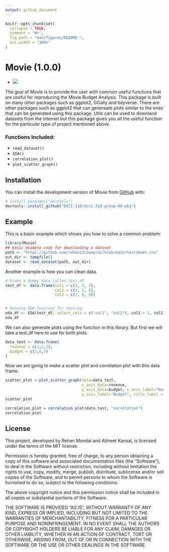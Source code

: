 ```yaml
---
output: github_document
---
```


<!-- README.md is generated from README.Rmd. Please edit that file -->

```r
knitr::opts_chunk$set(
  collapse = TRUE,
  comment = "#>",
  fig.path = "man/figures/README-",
  out.width = "100%"
)
```

# Movie (1.0.0)

<!-- badges: start -->-
![](https://github.com/DSCI-310/dsci-310-group-08-pkg/actions/workflows/test_coverage.yaml/badge.svg)
<!-- badges: end -->

The goal of Movie is to provide the user with common useful functions that are useful for reproducing the Movie Budget Analysis. This package is built on many other packages such as ggplot2, GGally and tidyverse. There are other packages such as ggplot2 that can genereate plots similar to the ones that can be generated using this package. Utils can be used to downlaod datasets from the internet but this package gives you all the useful function for the particular type of project mentioned above.

### Functions Included:
- `read_dataset()`
- `EDA()`
- `correlation_plot()`
- `plot_scatter_graph()`

## Installation

You can install the development version of Movie from [GitHub](https://github.com/) with:

``` r
# install.packages("devtools")
devtools::install_github("DSCI-310/dsci-310-group-08-pkg")
```

## Example

This is a basic example which shows you how to solve a common problem:

```r
library(Movie)
## basic example code for downloading a dataset
path <- "https://github.com/rehan13/ownprac/blob/main/testsheet.csv"
out_dir <- tempfile()
dataset <- read_dataset(path, out_dir)


```

Another example is how you can clean data.

```r
# Given a dummy data called test_df
test_df <- data.frame(col1 = c(1, 2, 3),
                      col2 = c(4, 5, 6),
                      col3 = c(7, 8, 9))


# Running EDA function for testing
eda_df <- EDA(test_df, select_cols = c("col1", "col2"), col1 > 1, col2 > 5)
eda_df
```

We can also generate plots using the function in this library. But first we will take a test_df here to use for both plots

```r
data_test <- data.frame(
  revenue = c(1,2,3),
  budget = c(5,6,7)
)

```

Now we are going to make a scatter plot and correlation plot with this data frame.

```r
scatter_plot = plot_scatter_graph(data=data_test,
                                  x_axis_data=revenue,
                                  y_axis_data=budget, x_axis_label="Revenue",
                                  y_axis_label="Budget", title_label = "Scatter Plot", text_size=20)
scatter_plot
```

```r
correlation_plot = correlation_plot(data_test, "correlation")
correlation_plot
```

## License

This project, developed by Rehan Mondal and Abheet Kansal, is licensed under the terms of the MIT license.

Permission is hereby granted, free of charge, to any person obtaining a copy of this software and associated documentation files (the "Software"), to deal in the Software without restriction, including without limitation the rights to use, copy, modify, merge, publish, distribute, sublicense and/or sell copies of the Software, and to permit persons to whom the Software is furnished to do so, subject to the following conditions:

The above copyright notice and this permission notice shall be included in all copies or substantial portions of the Software.

THE SOFTWARE IS PROVIDED "AS IS", WITHOUT WARRANTY OF ANY KIND, EXPRESS OR IMPLIED, INCLUDING BUT NOT LIMITED TO THE WARRANTIES OF MERCHANTABILITY, FITNESS FOR A PARTICULAR PURPOSE AND NONINFRINGEMENT. IN NO EVENT SHALL THE AUTHORS OR COPYRIGHT HOLDERS BE LIABLE FOR ANY CLAIM, DAMAGES OR OTHER LIABILITY, WHETHER IN AN ACTION OF CONTRACT, TORT OR OTHERWISE, ARISING FROM, OUT OF OR IN CONNECTION WITH THE SOFTWARE OR THE USE OR OTHER DEALINGS IN THE SOFTWARE.
